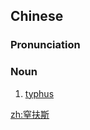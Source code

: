 ==Chinese==
{{zh-forms}}

===Pronunciation===
{{zh-pron
|m=zhìfúsī
|mn=chek-hû-su
|cat=n
}}

===Noun===
{{zh-noun}}

# [[typhus]]

[[zh:窒扶斯]]